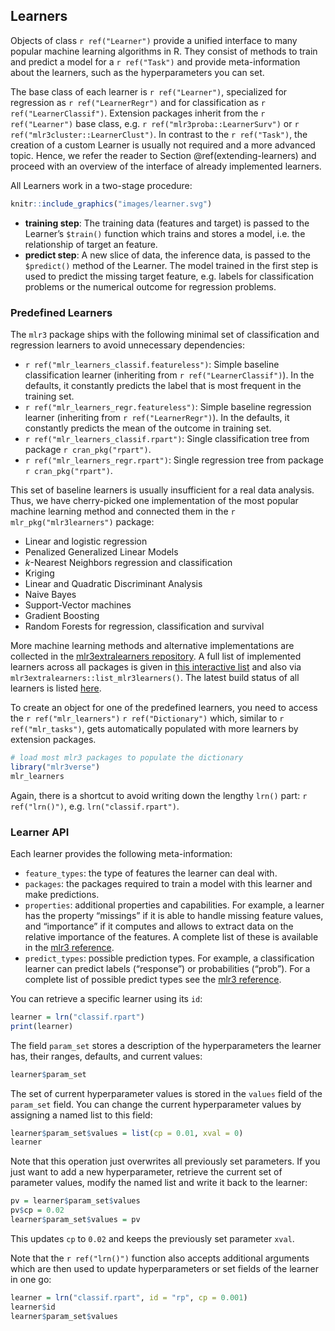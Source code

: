 ## Learners {#learners}

Objects of class `r ref("Learner")` provide a unified interface to many popular machine learning algorithms in R.
They consist of methods to train and predict a model for a `r ref("Task")` and provide meta-information about the learners, such as the hyperparameters you can set.

The base class of each learner is `r ref("Learner")`, specialized for regression as `r ref("LearnerRegr")` and for classification as `r ref("LearnerClassif")`.
Extension packages inherit from the `r ref("Learner")` base class, e.g. `r ref("mlr3proba::LearnerSurv")` or `r ref("mlr3cluster::LearnerClust")`.
In contrast to the `r ref("Task")`, the creation of a custom Learner is usually not required and a more advanced topic.
Hence, we refer the reader to Section \@ref(extending-learners) and proceed with an overview of the interface of already implemented learners.

All Learners work in a two-stage procedure:
```r
knitr::include_graphics("images/learner.svg")
```

* **training step**: The training data (features and target) is passed to the Learner's `$train()` function which trains and stores a model, i.e. the relationship of target an feature.
* **predict step**: A new slice of data, the inference data, is passed to the `$predict()` method of the Learner.
  The model trained in the first step is used to predict the missing target feature, e.g. labels for classification problems or the numerical outcome for regression problems.


### Predefined Learners

The `mlr3` package ships with the following minimal set of classification and regression learners to avoid unnecessary dependencies:

* `r ref("mlr_learners_classif.featureless")`: Simple baseline classification learner (inheriting from `r ref("LearnerClassif")`).
  In the defaults, it constantly predicts the label that is most frequent in the training set.
* `r ref("mlr_learners_regr.featureless")`: Simple baseline regression learner (inheriting from `r ref("LearnerRegr")`).
  In the defaults, it constantly predicts the mean of the outcome in training set.
* `r ref("mlr_learners_classif.rpart")`: Single classification tree from package `r cran_pkg("rpart")`.
* `r ref("mlr_learners_regr.rpart")`: Single regression tree from package `r cran_pkg("rpart")`.

This set of baseline learners is usually insufficient for a real data analysis.
Thus, we have cherry-picked one implementation of the most popular machine learning method and connected them in the `r mlr_pkg("mlr3learners")` package:

* Linear and logistic regression
* Penalized Generalized Linear Models
* $k$-Nearest Neighbors regression and classification
* Kriging
* Linear and Quadratic Discriminant Analysis
* Naive Bayes
* Support-Vector machines
* Gradient Boosting
* Random Forests for regression, classification and survival

More machine learning methods and alternative implementations are collected in the [mlr3extralearners repository](https://github.com/mlr-org/mlr3extralearners/).
A full list of implemented learners across all packages is given in [this interactive list](https://mlr3extralearners.mlr-org.com/articles/learners/list_learners.html) and also via `mlr3extralearners::list_mlr3learners()`.
The latest build status of all learners is listed [here](https://mlr3extralearners.mlr-org.com/articles/learners/learner_status.html).


To create an object for one of the predefined learners, you need to access the `r ref("mlr_learners")` `r ref("Dictionary")` which, similar to `r ref("mlr_tasks")`, gets automatically populated with more learners by extension packages.

```r
# load most mlr3 packages to populate the dictionary
library("mlr3verse")
mlr_learners
```

Again, there is a shortcut to avoid writing down the lengthy `lrn()` part: `r ref("lrn()")`, e.g. `lrn("classif.rpart")`.


### Learner API

Each learner provides the following meta-information:

* `feature_types`: the type of features the learner can deal with.
* `packages`: the packages required to train a model with this learner and make predictions.
* `properties`: additional properties and capabilities.
  For example, a learner has the property "missings" if it is able to handle missing feature values, and "importance" if it computes and allows to extract data on the relative importance of the features.
  A complete list of these is available in the [mlr3 reference](https://mlr3.mlr-org.com/reference/mlr_reflections.html#examples).
* `predict_types`: possible prediction types. For example, a classification learner can predict labels ("response") or probabilities ("prob"). For a complete list of possible predict types see the [mlr3 reference](https://mlr3.mlr-org.com/reference/mlr_reflections.html#examples).

You can retrieve a specific learner using its `id`:

```r
learner = lrn("classif.rpart")
print(learner)
```

The field `param_set` stores a description of the hyperparameters the learner has, their ranges, defaults, and current values:

```r
learner$param_set
```

The set of current hyperparameter values is stored in the `values` field of the `param_set` field.
You can change the current hyperparameter values by assigning a named list to this field:

```r
learner$param_set$values = list(cp = 0.01, xval = 0)
learner
```

Note that this operation just overwrites all previously set parameters.
If you just want to add a new hyperparameter, retrieve the current set of parameter values, modify the named list and write it back to the learner:

```r
pv = learner$param_set$values
pv$cp = 0.02
learner$param_set$values = pv
```

This updates `cp` to `0.02` and keeps the previously set parameter `xval`.

Note that the `r ref("lrn()")` function also accepts additional arguments which are then used to update hyperparameters or set fields of the learner in one go:

```r
learner = lrn("classif.rpart", id = "rp", cp = 0.001)
learner$id
learner$param_set$values
```
